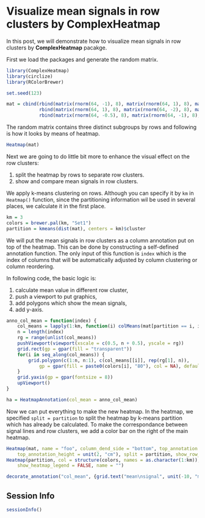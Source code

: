 Visualize mean signals in row clusters by ComplexHeatmap
==============================================

In this post, we will demonstrate how to visualize mean signals in row clusters by **ComplexHeatmap** pacakge.

First we load the packages and generate the random matrix.

```r
library(ComplexHeatmap)
library(circlize)
library(RColorBrewer)

set.seed(123)

mat = cbind(rbind(matrix(rnorm(64, -1), 8), matrix(rnorm(64, 1), 8), matrix(rnorm(64, -1), 8)),
            rbind(matrix(rnorm(64, 1), 8), matrix(rnorm(64, -2), 8), matrix(rnorm(64, -1), 8)),
            rbind(matrix(rnorm(64, -0.5), 8), matrix(rnorm(64, -1), 8), matrix(rnorm(64, 1), 8)))
```

The random matrix contains three distinct subgroups by rows and following is how it looks by means of heatmap.

```r
Heatmap(mat)
```

Next we are going to do little bit more to enhance the visual effect on the row clusters:

1. split the heatmap by rows to separate row clusters.
2. show and compare mean signals in row clusters. 

We apply k-means clustering on rows. Although you can specify it by `km` in `Heatmap()` function, since
the partitioning information wil be used in several places, we calculate it in the first place.

```r
km = 3
colors = brewer.pal(km, "Set1")
partition = kmeans(dist(mat), centers = km)$cluster
```

We will put the mean signals in row clusters as a column annotation put on top of the heatmap.
This can be done by constructing a self-defined annotation function. The only input of this function
is `index` which is the index of columns that will be automatically adjusted by column clustering or column reordering.

In following code, the basic logic is:

1. calculate mean value in different row cluster,
2. push a viewport to put graphics,
3. add polygons which show the mean signals,
4. add y-axis.

```r
anno_col_mean = function(index) {
    col_means = lapply(1:km, function(i) colMeans(mat[partition == i, index]))
    n = length(index)
    rg = range(unlist(col_means))
    pushViewport(viewport(xscale = c(0.5, n + 0.5), yscale = rg))
    grid.rect(gp = gpar(fill = "transparent"))
    for(i in seq_along(col_means)) {
        grid.polygon(c(1:n, n:1), c(col_means[[i]], rep(rg[1], n)), 
        	gp = gpar(fill = paste0(colors[i], "80"), col = NA), default.units = "native")
    }
    grid.yaxis(gp = gpar(fontsize = 8))
    upViewport()
}

ha = HeatmapAnnotation(col_mean = anno_col_mean)
```

Now we can put everything to make the new heatmap. In the heatmap, we specified `split = partition` to
split the heatmap by k-means partition which has already be calculated. To make the correspondance
between signal lines and row clusters, we add a color bar on the right of the main heatmap.

```r
Heatmap(mat, name = "foo", column_dend_side = "bottom", top_annotation = ha, 
    top_annotation_height = unit(2, "cm"), split = partition, show_row_names = FALSE) +
Heatmap(partition, col = structure(colors, names = as.character(1:km)), show_row_names = FALSE, 
    show_heatmap_legend = FALSE, name = "")

decorate_annotation("col_mean", {grid.text("mean\nsignal", unit(-10, "mm"), rot = 90, just = "bottom")})
```

## Session Info

```r
sessionInfo()
```
